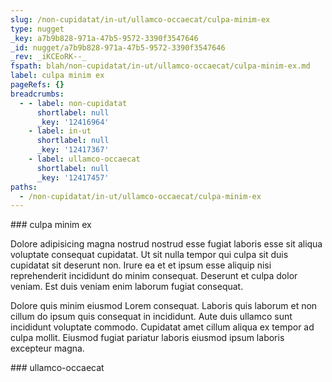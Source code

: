 ```yaml
---
slug: /non-cupidatat/in-ut/ullamco-occaecat/culpa-minim-ex
type: nugget
_key: a7b9b828-971a-47b5-9572-3390f3547646
_id: nugget/a7b9b828-971a-47b5-9572-3390f3547646
_rev: _iKCEoRK--_
fspath: blah/non-cupidatat/in-ut/ullamco-occaecat/culpa-minim-ex.md
label: culpa minim ex
pageRefs: {}
breadcrumbs:
  - - label: non-cupidatat
      shortlabel: null
      _key: '12416964'
    - label: in-ut
      shortlabel: null
      _key: '12417367'
    - label: ullamco-occaecat
      shortlabel: null
      _key: '12417457'
paths:
  - /non-cupidatat/in-ut/ullamco-occaecat/culpa-minim-ex
---
```


<NuggetArea>
<Nugget slug="/non-cupidatat/in-ut/ullamco-occaecat/culpa-minim-ex" type="nugget" _key="a7b9b828-971a-47b5-9572-3390f3547646" _id="nugget/a7b9b828-971a-47b5-9572-3390f3547646" _rev="_iKCEoRK--_" fspath="blah/non-cupidatat/in-ut/ullamco-occaecat/culpa-minim-ex.md" label="culpa minim ex" paths="/non-cupidatat/in-ut/ullamco-occaecat/culpa-minim-ex">
<NuggetBody>
### culpa minim ex

Dolore adipisicing magna nostrud nostrud esse fugiat laboris esse sit aliqua voluptate consequat cupidatat. Ut sit nulla tempor qui culpa sit duis cupidatat sit deserunt non. Irure ea et et ipsum esse aliquip nisi reprehenderit incididunt do minim consequat. Deserunt et culpa dolor veniam. Est duis veniam enim laborum fugiat consequat.

Dolore quis minim eiusmod Lorem consequat. Laboris quis laborum et non cillum do ipsum quis consequat in incididunt. Aute duis ullamco sunt incididunt voluptate commodo. Cupidatat amet cillum aliqua ex tempor ad culpa mollit. Eiusmod fugiat pariatur laboris eiusmod ipsum laboris excepteur magna.

</NuggetBody>
<Breadcrumbs>
<Crumbs>
<Crumb _key="12416964" label="non-cupidatat" /><Crumb _key="12417367" label="in-ut" /><Crumb _key="12417457" label="ullamco-occaecat" />
</Crumbs>
</Breadcrumbs>
</Nugget>

<NuggetsInbound>
</NuggetsInbound>
<NuggetsOutbound>
</NuggetsOutbound>
</NuggetArea>
<PassagesInbound>
<Passage direction="inbound" type="passage" _key="12417457" _id="passage/12417457" _rev="_iKCEoRG---" label="ullamco-occaecat" passage="ullamco-occaecat" fspath="blah/non-cupidatat/in-ut/ullamco-occaecat" paths="/non-cupidatat/in-ut/ullamco-occaecat" slug="/non-cupidatat/in-ut/ullamco-occaecat">
<NuggetBody>
### ullamco-occaecat

</NuggetBody>
<Breadcrumbs>
<Crumbs>
<Crumb _key="12416964" label="non-cupidatat" /><Crumb _key="12417367" label="in-ut" />
</Crumbs>
</Breadcrumbs>
</Passage>

</PassagesInbound>
<PassagesOutbound>
</PassagesOutbound>